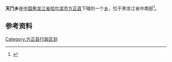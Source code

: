 {{中国乡级行政区
| 行政区全称 = 天门乡
| 上级行政区 = [[黑龙江省|黑龙江省]][[哈尔滨市|哈尔滨市]][[方正县|方正县]]
| 行政区类别 = [[乡|乡]]
| LowerDivisions = 12个行政村
| 行政区划代码 = 230124200
| 总面积 = 329平方公里
| 户籍人口 = 21462人
| 常住人口 = 
| 行政区划 = 
| 官方网站 =
| 邮政编码 =150000
| 毗邻行政区 =
}}

'''天门乡'''是[[中国|中国]][[黑龙江省|黑龙江省]][[哈尔滨市|哈尔滨市]][[方正县|方正县]]下辖的一个[[乡|乡]]，位于黑龙江省中南部<ref>{{Cite web |url=http://www.chinaquhua.cn/heilongjiang/ |title=天门乡 |access-date=2011-08-26 |archive-date=2011-08-22 |archive-url=https://web.archive.org/web/20110822123644/http://www.chinaquhua.cn/heilongjiang/ |dead-url=yes }}</ref>。

==参考资料==
{{reflist}}

{{方正县行政区划}}

[[Category:方正县行政区划|Category:方正县行政区划]]